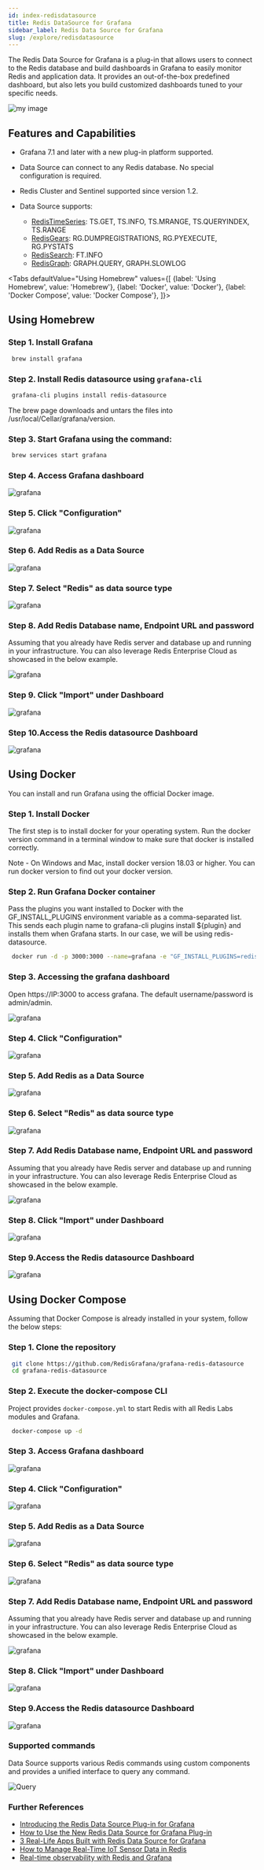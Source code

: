 ```yaml
---
id: index-redisdatasource
title: Redis DataSource for Grafana
sidebar_label: Redis Data Source for Grafana 
slug: /explore/redisdatasource
---
```



The Redis Data Source for Grafana is a plug-in that allows users to connect to the Redis database and build dashboards in Grafana to easily monitor Redis and application data. It provides an out-of-the-box predefined dashboard, but also lets you build customized dashboards tuned to your specific needs.

![my image](redis.png)

##  Features and Capabilities

- Grafana 7.1 and later with a new plug-in platform supported.
- Data Source can connect to any Redis database. No special configuration is required.
- Redis Cluster and Sentinel supported since version 1.2.
- Data Source supports:

   - [RedisTimeSeries](https://oss.redislabs.com/redistimeseries/): TS.GET, TS.INFO, TS.MRANGE, TS.QUERYINDEX, TS.RANGE
   - [RedisGears](https://oss.redislabs.com/redisgears/): RG.DUMPREGISTRATIONS, RG.PYEXECUTE, RG.PYSTATS
   - [RedisSearch](https://oss.redislabs.com/redisearch/): FT.INFO
   - [RedisGraph](https://oss.redislabs.com/redisgraph/): GRAPH.QUERY, GRAPH.SLOWLOG

<Tabs
  defaultValue="Using Homebrew"
  values={[
    {label: 'Using Homebrew', value: 'Homebrew'},
    {label: 'Docker', value: 'Docker'},
    {label: 'Docker Compose', value: 'Docker Compose'},
  ]}>
  <TabItem value="Using Homebrew">

## Using Homebrew


### Step 1. Install Grafana

 ```bash
  brew install grafana
 ```


### Step 2. Install Redis datasource using `grafana-cli`


 ```bash
  grafana-cli plugins install redis-datasource
 ```


The brew page downloads and untars the files into /usr/local/Cellar/grafana/version.

### Step 3. Start Grafana using the command:

 ```bash
  brew services start grafana
 ```

### Step 4. Access Grafana dashboard

![grafana](grafana.png)


### Step 5. Click "Configuration"  
![grafana](grafana_datasource.png)

### Step 6. Add Redis as a Data Source

![grafana](grafana_datasource2.png)

### Step 7. Select "Redis" as data source type

![grafana](grafana_datasource3.png)

### Step 8. Add Redis Database name, Endpoint URL and password

Assuming that you already have Redis server and database up and running in your infrastructure.
You can also leverage Redis Enterprise Cloud as showcased in the below example.

![grafana](grafana_datasource4.png)

### Step 9. Click "Import" under Dashboard

![grafana](grafana_datasource5.png)

### Step 10.Access the Redis datasource Dashboard 

![grafana](grafana_datasource7.png)


</TabItem>

<TabItem value="Docker">

## Using Docker

You can install and run Grafana using the official Docker image. 

### Step 1. Install Docker

The first step is to install docker for your operating system. Run the docker version command in a terminal window to make sure that docker is installed correctly.

Note - On Windows and Mac, install docker version 18.03 or higher. You can run docker version to find out your docker version.



### Step 2. Run Grafana Docker container

Pass the plugins you want installed to Docker with the GF_INSTALL_PLUGINS environment variable as a comma-separated list. This sends each plugin name to grafana-cli plugins install ${plugin} and installs them when Grafana starts. 
In our case, we will be using redis-datasource.

 ```bash
  docker run -d -p 3000:3000 --name=grafana -e "GF_INSTALL_PLUGINS=redis-datasource" grafana/grafana
 ```

### Step 3. Accessing the grafana dashboard

Open https://IP:3000 to access grafana. The default username/password is admin/admin.



![grafana](grafana.png)


### Step 4. Click "Configuration"
![grafana](grafana_datasource.png)

### Step 5. Add Redis as a Data Source

![grafana](grafana_datasource2.png)

### Step 6. Select "Redis" as data source type

![grafana](grafana_datasource3.png)

### Step 7. Add Redis Database name, Endpoint URL and password

Assuming that you already have Redis server and database up and running in your infrastructure.
You can also leverage Redis Enterprise Cloud as showcased in the below example.

![grafana](grafana_datasource4.png)

### Step 8. Click "Import" under Dashboard

![grafana](grafana_datasource5.png)

### Step 9.Access the Redis datasource Dashboard

![grafana](grafana_datasource7.png)


  </TabItem>
<TabItem value="Docker Compose">

## Using Docker Compose

Assuming that Docker Compose is already installed in your system, follow the below steps:


### Step 1.  Clone the repository

 ```bash
  git clone https://github.com/RedisGrafana/grafana-redis-datasource
  cd grafana-redis-datasource
 ```

### Step 2. Execute the docker-compose CLI 

Project provides `docker-compose.yml` to start Redis with all Redis Labs modules and Grafana.

 ```bash
  docker-compose up -d
 ```


### Step 3. Access Grafana dashboard

![grafana](grafana.png)


### Step 4. Click "Configuration"

![grafana](grafana_datasource.png)

### Step 5. Add Redis as a Data Source

![grafana](grafana_datasource2.png)

### Step 6. Select "Redis" as data source type

![grafana](grafana_datasource3.png)

### Step 7. Add Redis Database name, Endpoint URL and password

Assuming that you already have Redis server and database up and running in your infrastructure.
You can also leverage Redis Enterprise Cloud as showcased in the below example.

![grafana](grafana_datasource4.png)

### Step 8. Click "Import" under Dashboard

![grafana](grafana_datasource5.png)

### Step 9.Access the Redis datasource Dashboard

![grafana](grafana_datasource7.png)
</TabItem>
</Tabs>

### Supported commands

Data Source supports various Redis commands using custom components and provides a unified interface to query any command.

![Query](https://raw.githubusercontent.com/RedisGrafana/grafana-redis-datasource/master/src/img/query.png)



### Further References 

- [Introducing the Redis Data Source Plug-in for Grafana](https://redislabs.com/blog/introducing-the-redis-data-source-plug-in-for-grafana/)
- [How to Use the New Redis Data Source for Grafana Plug-in](https://redislabs.com/blog/how-to-use-the-new-redis-data-source-for-grafana-plug-in/)
- [3 Real-Life Apps Built with Redis Data Source for Grafana](https://redislabs.com/blog/3-real-life-apps-built-with-redis-data-source-for-grafana/)
- [How to Manage Real-Time IoT Sensor Data in Redis](https://redislabs.com/blog/how-to-manage-real-time-iot-sensor-data-in-redis/)
- [Real-time observability with Redis and Grafana](https://grafana.com/go/observabilitycon/real-time-observability-with-redis-and-grafana/)
